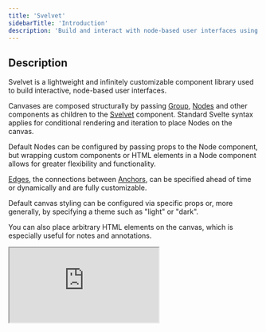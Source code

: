 ```yaml
---
title: 'Svelvet'
sidebarTitle: 'Introduction'
description: 'Build and interact with node-based user interfaces using Svelte'
---
```


## Description

Svelvet is a lightweight and infinitely customizable component library used to build interactive, node-based user interfaces.

Canvases are composed structurally by passing [Group](/components/group), [Nodes](/components/node) and other components as children to the [Svelvet](/components/svelvet) component. Standard Svelte syntax applies for conditional rendering and iteration to place Nodes on the canvas.

Default Nodes can be configured by passing props to the Node component, but wrapping custom components or HTML elements in a Node component allows for greater flexibility and functionality.

[Edges](/components/edge), the connections between [Anchors](/components/anchor), can be specified ahead of time or dynamically and are fully customizable.

Default canvas styling can be configured via specific props or, more generally, by specifying a theme such as "light" or "dark".

You can also place arbitrary HTML elements on the canvas, which is especially useful for notes and annotations.

<iframe
  src="https://stackblitz.com/edit/vitejs-vite-kjkfsp?embed=1&file=src/App.svelte"
  style={{ width: '100%', height: '500px' }}
></iframe>
